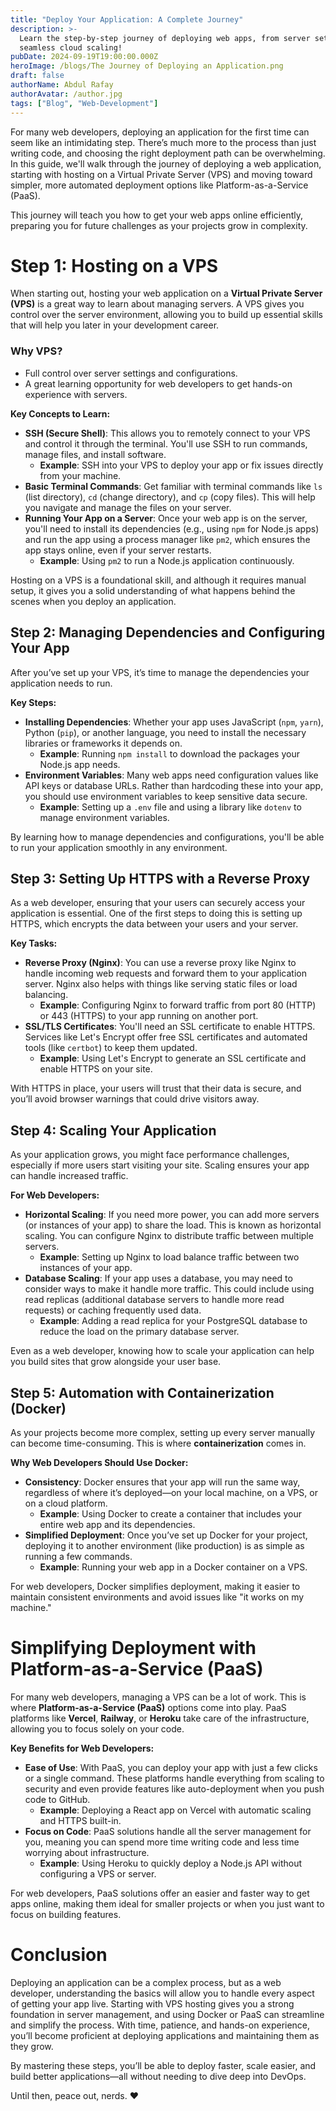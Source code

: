 ```yaml
---
title: "Deploy Your Application: A Complete Journey"
description: >-
  Learn the step-by-step journey of deploying web apps, from server setup to
  seamless cloud scaling!
pubDate: 2024-09-19T19:00:00.000Z
heroImage: /blogs/The Journey of Deploying an Application.png
draft: false
authorName: Abdul Rafay
authorAvatar: /author.jpg
tags: ["Blog", "Web-Development"]
---
```


For many web developers, deploying an application for the first time can seem like an intimidating step. There’s much more to the process than just writing code, and choosing the right deployment path can be overwhelming. In this guide, we'll walk through the journey of deploying a web application, starting with hosting on a Virtual Private Server (VPS) and moving toward simpler, more automated deployment options like Platform-as-a-Service (PaaS).

This journey will teach you how to get your web apps online efficiently, preparing you for future challenges as your projects grow in complexity.

# Step 1: Hosting on a VPS

When starting out, hosting your web application on a **Virtual Private Server (VPS)** is a great way to learn about managing servers. A VPS gives you control over the server environment, allowing you to build up essential skills that will help you later in your development career.

### **Why VPS?**

- Full control over server settings and configurations.
- A great learning opportunity for web developers to get hands-on experience with servers.

**Key Concepts to Learn:**

- **SSH (Secure Shell)**: This allows you to remotely connect to your VPS and control it through the terminal. You'll use SSH to run commands, manage files, and install software.
  - **Example**: SSH into your VPS to deploy your app or fix issues directly from your machine.
- **Basic Terminal Commands**: Get familiar with terminal commands like `ls` (list directory), `cd` (change directory), and `cp` (copy files). This will help you navigate and manage the files on your server.
- **Running Your App on a Server**: Once your web app is on the server, you'll need to install its dependencies (e.g., using `npm` for Node.js apps) and run the app using a process manager like `pm2`, which ensures the app stays online, even if your server restarts.
  - **Example**: Using `pm2` to run a Node.js application continuously.

Hosting on a VPS is a foundational skill, and although it requires manual setup, it gives you a solid understanding of what happens behind the scenes when you deploy an application.

## Step 2: Managing Dependencies and Configuring Your App

After you’ve set up your VPS, it’s time to manage the dependencies your application needs to run.

**Key Steps:**

- **Installing Dependencies**: Whether your app uses JavaScript (`npm`, `yarn`), Python (`pip`), or another language, you need to install the necessary libraries or frameworks it depends on.
  - **Example**: Running `npm install` to download the packages your Node.js app needs.
- **Environment Variables**: Many web apps need configuration values like API keys or database URLs. Rather than hardcoding these into your app, you should use environment variables to keep sensitive data secure.
  - **Example**: Setting up a `.env` file and using a library like `dotenv` to manage environment variables.

By learning how to manage dependencies and configurations, you'll be able to run your application smoothly in any environment.

## Step 3: Setting Up HTTPS with a Reverse Proxy

As a web developer, ensuring that your users can securely access your application is essential. One of the first steps to doing this is setting up HTTPS, which encrypts the data between your users and your server.

**Key Tasks:**

- **Reverse Proxy (Nginx)**: You can use a reverse proxy like Nginx to handle incoming web requests and forward them to your application server. Nginx also helps with things like serving static files or load balancing.
  - **Example**: Configuring Nginx to forward traffic from port 80 (HTTP) or 443 (HTTPS) to your app running on another port.
- **SSL/TLS Certificates**: You'll need an SSL certificate to enable HTTPS. Services like Let's Encrypt offer free SSL certificates and automated tools (like `certbot`) to keep them updated.
  - **Example**: Using Let's Encrypt to generate an SSL certificate and enable HTTPS on your site.

With HTTPS in place, your users will trust that their data is secure, and you’ll avoid browser warnings that could drive visitors away.

## Step 4: Scaling Your Application

As your application grows, you might face performance challenges, especially if more users start visiting your site. Scaling ensures your app can handle increased traffic.

**For Web Developers:**

- **Horizontal Scaling**: If you need more power, you can add more servers (or instances of your app) to share the load. This is known as horizontal scaling. You can configure Nginx to distribute traffic between multiple servers.
  - **Example**: Setting up Nginx to load balance traffic between two instances of your app.
- **Database Scaling**: If your app uses a database, you may need to consider ways to make it handle more traffic. This could include using read replicas (additional database servers to handle more read requests) or caching frequently used data.
  - **Example**: Adding a read replica for your PostgreSQL database to reduce the load on the primary database server.

Even as a web developer, knowing how to scale your application can help you build sites that grow alongside your user base.

## Step 5: Automation with Containerization (Docker)

As your projects become more complex, setting up every server manually can become time-consuming. This is where **containerization** comes in.

**Why Web Developers Should Use Docker:**

- **Consistency**: Docker ensures that your app will run the same way, regardless of where it’s deployed—on your local machine, on a VPS, or on a cloud platform.
  - **Example**: Using Docker to create a container that includes your entire web app and its dependencies.
- **Simplified Deployment**: Once you’ve set up Docker for your project, deploying it to another environment (like production) is as simple as running a few commands.
  - **Example**: Running your web app in a Docker container on a VPS.

For web developers, Docker simplifies deployment, making it easier to maintain consistent environments and avoid issues like "it works on my machine."

# Simplifying Deployment with Platform-as-a-Service (PaaS)

For many web developers, managing a VPS can be a lot of work. This is where **Platform-as-a-Service (PaaS)** options come into play. PaaS platforms like **Vercel**, **Railway**, or **Heroku** take care of the infrastructure, allowing you to focus solely on your code.

**Key Benefits for Web Developers:**

- **Ease of Use**: With PaaS, you can deploy your app with just a few clicks or a single command. These platforms handle everything from scaling to security and even provide features like auto-deployment when you push code to GitHub.
  - **Example**: Deploying a React app on Vercel with automatic scaling and HTTPS built-in.
- **Focus on Code**: PaaS solutions handle all the server management for you, meaning you can spend more time writing code and less time worrying about infrastructure.
  - **Example**: Using Heroku to quickly deploy a Node.js API without configuring a VPS or server.

For web developers, PaaS solutions offer an easier and faster way to get apps online, making them ideal for smaller projects or when you just want to focus on building features.

# Conclusion

Deploying an application can be a complex process, but as a web developer, understanding the basics will allow you to handle every aspect of getting your app live. Starting with VPS hosting gives you a strong foundation in server management, and using Docker or PaaS can streamline and simplify the process. With time, patience, and hands-on experience, you’ll become proficient at deploying applications and maintaining them as they grow.

By mastering these steps, you’ll be able to deploy faster, scale easier, and build better applications—all without needing to dive deep into DevOps.

Until then, peace out, nerds. ❤️
